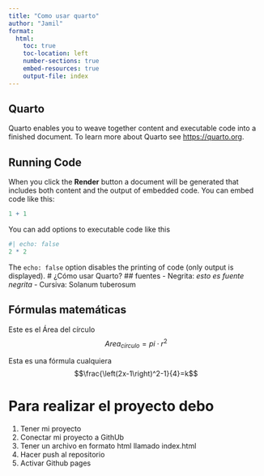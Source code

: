 ```yaml
---
title: "Como usar quarto"
author: "Jamil"
format:
  html:
    toc: true
    toc-location: left
    number-sections: true
    embed-resources: true
    output-file: index
---
```


## Quarto

Quarto enables you to weave together content and executable code into a finished document. To learn more about Quarto see <https://quarto.org>.

## Running Code

When you click the **Render** button a document will be generated that includes both content and the output of embedded code. You can embed code like this:

```r
1 + 1
```

You can add options to executable code like this 

```r
#| echo: false
2 * 2
```

The `echo: false` option disables the printing of code (only output is displayed).
# ¿Cómo usar Quarto?
## fuentes
- Negrita: *esto es fuente negrita*
- Cursiva: Solanum tuberosum

## Fórmulas matemáticas
Este es el Área del círculo$$Area_{círculo}=pi\cdot r^2$$


Esta es una fórmula cualquiera $$\frac{\left(2x-1\right)^2-1}{4}=k$$

# Para realizar el proyecto debo
1. Tener mi proyecto
1. Conectar mi proyecto a GithUb
1. Tener un archivo en formato html llamado index.html
1. Hacer push al repositorio
1. Activar Github pages